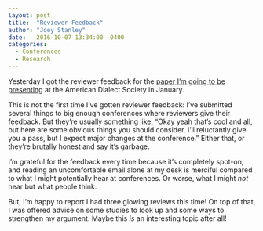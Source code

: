 ```yaml
---
layout: post
title:  "Reviewer Feedback"
author: "Joey Stanley"
date:   2016-10-07 13:34:00 -0400
categories:
  - Conferences
  - Research
---
```


Yesterday I got the reviewer feedback for the [paper I'm going to be presenting](/blog/ads-meeting) at the American Dialect Society in January.

This is not the first time I've gotten reviewer feedback: I've submitted several things to big enough conferences where reviewers give their feedback. But they're usually something like, "Okay yeah that's cool and all, but here are some obvious things you should consider. I'll reluctantly give you a pass, but I expect major changes at the conference." Either that, or they're brutally honest and say it's garbage.

I'm grateful for the feedback every time because it's completely spot-on, and reading an uncomfortable email alone at my desk is merciful compared to what I might potentially hear at conferences. Or worse, what I might *not* hear but what people think.

But, I'm happy to report I had three glowing reviews this time! On top of that, I was offered advice on some studies to look up and some ways to strengthen my argument. Maybe this *is* an interesting topic after all!
